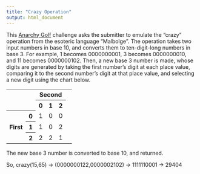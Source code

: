 ```yaml
---
title: "Crazy Operation"
output: html_document
---
```


This [Anarchy Golf](http://golf.shinh.org/p.rb?Crazy+operation+in+Malbolge) challenge asks the submitter to emulate the "crazy" operation from the esoteric language "Malbolge". The operation takes two input numbers in base 10, and converts them to ten-digit-long numbers in base 3. For example, 1 becomes 0000000001, 3 becomes 0000000010, and 11 becomes 0000000102. Then, a new base 3 number is made, whose digits are generated by taking the first number's digit at each place value, comparing it to the second number's digit at that place value, and selecting a new digit using the chart below.

<table cellpadding=20% align=center>
  <tr>
    <th rowspan=2 colspan=2></th>
    <th colspan=3>Second<th>
  </tr>
  
  <tr>
    <th>0</th>
    <th>1</th>
    <th>2</th>
  </tr>
  
  <tr>
    <th rowspan=3>First</th>
    <th>0</th>
    <td>1</td>
    <td>0</td>
    <td>0</td>
  </tr>
  
  <tr>
    <th>1</th>
    <td>1</td>
    <td>0</td>
    <td>2</td>
  </tr>
  
  <tr>
    <th>2</th>
    <td>2</td>
    <td>2</td>
    <td>1</td>
  </tr>

</table>

The new base 3 number is converted to base 10, and returned.

So, crazy(15,65) $\rightarrow$ (0000000122,0000002102) $\rightarrow$ 1111110001 $\rightarrow$
29404